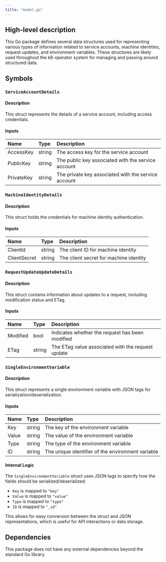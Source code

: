 ```yaml
---
title: "model.go"
---
```


## High-level description
This Go package defines several data structures used for representing various types of information related to service accounts, machine identities, request updates, and environment variables. These structures are likely used throughout the k8-operator system for managing and passing around structured data.

## Symbols

### `ServiceAccountDetails`
#### Description
This struct represents the details of a service account, including access credentials.

#### Inputs
| Name | Type | Description |
|:-----|:-----|:------------|
| AccessKey | string | The access key for the service account |
| PublicKey | string | The public key associated with the service account |
| PrivateKey | string | The private key associated with the service account |

### `MachineIdentityDetails`
#### Description
This struct holds the credentials for machine identity authentication.

#### Inputs
| Name | Type | Description |
|:-----|:-----|:------------|
| ClientId | string | The client ID for machine identity |
| ClientSecret | string | The client secret for machine identity |

### `RequestUpdateUpdateDetails`
#### Description
This struct contains information about updates to a request, including modification status and ETag.

#### Inputs
| Name | Type | Description |
|:-----|:-----|:------------|
| Modified | bool | Indicates whether the request has been modified |
| ETag | string | The ETag value associated with the request update |

### `SingleEnvironmentVariable`
#### Description
This struct represents a single environment variable with JSON tags for serialization/deserialization.

#### Inputs
| Name | Type | Description |
|:-----|:-----|:------------|
| Key | string | The key of the environment variable |
| Value | string | The value of the environment variable |
| Type | string | The type of the environment variable |
| ID | string | The unique identifier of the environment variable |

#### Internal Logic
The `SingleEnvironmentVariable` struct uses JSON tags to specify how the fields should be serialized/deserialized:
- `Key` is mapped to `"key"`
- `Value` is mapped to `"value"`
- `Type` is mapped to `"type"`
- `ID` is mapped to `"_id"`

This allows for easy conversion between the struct and JSON representations, which is useful for API interactions or data storage.

## Dependencies
This package does not have any external dependencies beyond the standard Go library.
